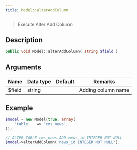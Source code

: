 ```yaml
---
title: Model::alterAddColumn
---
```


> Execute Alter Add Column


## Description

```php
public void Model::alterAddColumn( string $field )
```

## Arguments

| Name   | Data type | Default | Remarks            |
| ------ | --------- | ------- | ------------------ |
| $field | string    |         | Adding column name |


## Example

```php title="Controller"
$model = new Model(true, array(
    'table'   => 'cms_news',
));

// ALTER TABLE cms_news ADD news_id INTEGER NOT NULL
$model->alterAddColumn('news_id INTEGER NOT NULL');
```